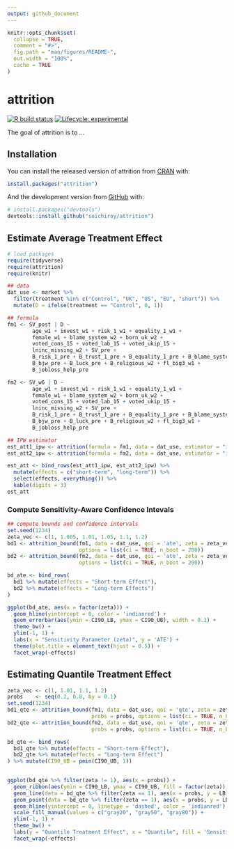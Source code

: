 ```yaml
---
output: github_document
---
```


<!-- README.md is generated from README.Rmd. Please edit that file -->

```r
knitr::opts_chunk$set(
  collapse = TRUE,
  comment = "#>",
  fig.path = "man/figures/README-",
  out.width = "100%",
  cache = TRUE
)
```

# attrition

<!-- badges: start -->
[![R build status](https://github.com/soichiroy/attrition/workflows/R-CMD-check/badge.svg)](https://github.com/soichiroy/attrition/actions)
[![Lifecycle: experimental](https://img.shields.io/badge/lifecycle-experimental-orange.svg)](https://www.tidyverse.org/lifecycle/#experimental)
<!-- badges: end -->

The goal of attrition is to ...

## Installation

You can install the released version of attrition from [CRAN](https://CRAN.R-project.org) with:

``` r
install.packages("attrition")
```

And the development version from [GitHub](https://github.com/) with:

``` r
# install.packages("devtools")
devtools::install_github("soichiroy/attrition")
```

## Estimate Average Treatment Effect

```r
# load packages
require(tidyverse)
require(attrition)
require(knitr)
```


```r
## data
dat_use <- market %>%
  filter(treatment %in% c("Control", "UK", "US", "EU", "short")) %>%
  mutate(D = ifelse(treatment == "Control", 0, 1))

## formula
fm1 <- SV_post | D ~
        age_w1 + invest_w1 + risk_1_w1 + equality_1_w1 +
        female_w1 + blame_system_w2 + born_uk_w2 +
        voted_cons_15 + voted_lab_15 + voted_ukip_15 +
        lninc_missing_w2 + SV_pre +
        B_risk_1_pre + B_trust_1_pre + B_equality_1_pre + B_blame_system_pre +
        B_bjw_pre + B_luck_pre + B_religious_w2 + fl_big3_w1 +
        B_jobloss_help_pre

fm2 <- SV_w6 | D ~
        age_w1 + invest_w1 + risk_1_w1 + equality_1_w1 +
        female_w1 + blame_system_w2 + born_uk_w2 +
        voted_cons_15 + voted_lab_15 + voted_ukip_15 +
        lninc_missing_w2 + SV_pre +
        B_risk_1_pre + B_trust_1_pre + B_equality_1_pre + B_blame_system_pre +
        B_bjw_pre + B_luck_pre + B_religious_w2 + fl_big3_w1 +
        B_jobloss_help_pre
```

```r
## IPW estimator
est_att1_ipw <- attrition(formula = fm1, data = dat_use, estimator = "ipw")
est_att2_ipw <- attrition(formula = fm2, data = dat_use, estimator = "ipw")
```


```r
est_att <- bind_rows(est_att1_ipw, est_att2_ipw) %>% 
  mutate(effects = c("short-term", "long-term")) %>% 
  select(effects, everything()) %>% 
  kable(digits = 3)
est_att
```

### Compute Sensitivity-Aware Confidence Intevals


```r
## compute bounds and confidence intervals 
set.seed(1234)
zeta_vec <- c(1, 1.005, 1.01, 1.05, 1.1, 1.2)
bd1 <- attrition_bound(fm1, data = dat_use, qoi = 'ate', zeta = zeta_vec,
                       options = list(ci = TRUE, n_boot = 200))
bd2 <- attrition_bound(fm2, data = dat_use, qoi = 'ate', zeta = zeta_vec,
                       options = list(ci = TRUE, n_boot = 200))
```

```r
bd_ate <- bind_rows(
  bd1 %>% mutate(effects = "Short-term Effect"),
  bd2 %>% mutate(effects = "Long-term Effects")
) 

ggplot(bd_ate, aes(x = factor(zeta))) +
  geom_hline(yintercept = 0, color = 'indianred') +
  geom_errorbar(aes(ymin = CI90_LB, ymax = CI90_UB), width = 0.1) +
  theme_bw() +
  ylim(-1, 1) +
  labs(x = "Sensitivity Parameter (zeta)", y = 'ATE') +
  theme(plot.title = element_text(hjust = 0.5)) + 
  facet_wrap(~effects)
```


## Estimating Quantile Treatment Effect 


```r
zeta_vec <- c(1, 1.01, 1.1, 1.2)
probs    <- seq(0.2, 0.8, by = 0.1)
set.seed(1234)
bd1_qte <- attrition_bound(fm1, data = dat_use, qoi = 'qte', zeta = zeta_vec,
                           probs = probs, options = list(ci = TRUE, n_boot = 250))
bd2_qte <- attrition_bound(fm2, data = dat_use, qoi = 'qte', zeta = zeta_vec,
                           probs = probs, options = list(ci = TRUE, n_boot = 250))
```



```r
bd_qte <- bind_rows(
  bd1_qte %>% mutate(effects = "Short-term Effect"),
  bd2_qte %>% mutate(effects = "Long-term Effect")
) %>% mutate(CI90_UB = pmin(CI90_UB, 1))
  

ggplot(bd_qte %>% filter(zeta != 1), aes(x = probs)) + 
  geom_ribbon(aes(ymin = CI90_LB, ymax = CI90_UB, fill = factor(zeta)), alpha = 0.5) + 
  geom_line(data = bd_qte %>% filter(zeta == 1), aes(x = probs, y = LB)) + 
  geom_point(data = bd_qte %>% filter(zeta == 1), aes(x = probs, y = LB)) + 
  geom_hline(yintercept = 0, linetype = 'dashed', color = 'indianred') + 
  scale_fill_manual(values = c("gray20", "gray50", "gray80")) + 
  ylim(-1, 1) + 
  theme_bw() +
  labs(y = "Quantile Treatment Effect", x = "Quantile", fill = 'Sensitivity \n parameters') + 
  facet_wrap(~effects)
  
```